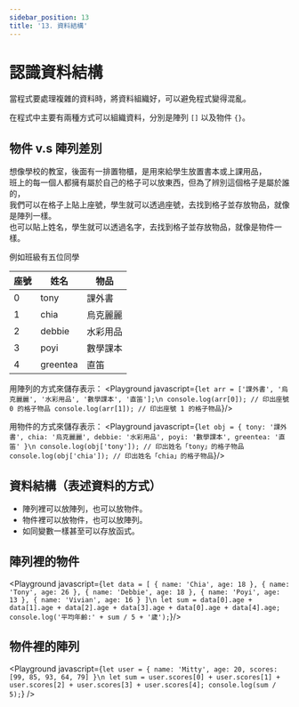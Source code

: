 ```yaml
---
sidebar_position: 13
title: '13. 資料結構'
---
```


# 認識資料結構
當程式要處理複雜的資料時，將資料組織好，可以避免程式變得混亂。

在程式中主要有兩種方式可以組織資料，分別是陣列 `[]` 以及物件 `{}`。

## 物件 v.s 陣列差別
想像學校的教室，後面有一排置物櫃，是用來給學生放置書本或上課用品，<br/>
班上的每一個人都擁有屬於自己的格子可以放東西，但為了辨別這個格子是屬於誰的，<br/>
我們可以在格子上貼上座號，學生就可以透過座號，去找到格子並存放物品，就像是陣列一樣。<br/>
也可以貼上姓名，學生就可以透過名字，去找到格子並存放物品，就像是物件一樣。

例如班級有五位同學

|座號|姓名|物品|
|-|-|-|
|0|tony|課外書|
|1|chia|烏克麗麗|
|2|debbie|水彩用品|
|3|poyi|數學課本|
|4|greentea|直笛|

用陣列的方式來儲存表示：
<Playground javascript={`
let arr = ['課外書', '烏克麗麗', '水彩用品', '數學課本', '直笛'];\n
console.log(arr[0]); // 印出座號 0 的格子物品
console.log(arr[1]); // 印出座號 1 的格子物品
`}/>

用物件的方式來儲存表示：
<Playground javascript={`
let obj = {
    tony: '課外書',
    chia: '烏克麗麗',
    debbie: '水彩用品',
    poyi: '數學課本',
    greentea: '直笛'
}\n
console.log(obj['tony']); // 印出姓名「tony」的格子物品
console.log(obj['chia']); // 印出姓名「chia」的格子物品
`}/>


## 資料結構（表述資料的方式）
* 陣列裡可以放陣列，也可以放物件。
* 物件裡可以放物件，也可以放陣列。
* 如同變數一樣甚至可以存放函式。

## 陣列裡的物件
<Playground javascript={`
let data = [
    { name: 'Chia', age: 18 },
    { name: 'Tony', age: 26 },
    { name: 'Debbie', age: 18 },
    { name: 'Poyi', age: 13 },
    { name: 'Vivian', age: 16 }
]\n
let sum = data[0].age + data[1].age + data[2].age + data[3].age + data[0].age + data[4].age;
console.log('平均年齡:' + sum / 5 + '歲');
`}/>


## 物件裡的陣列
<Playground javascript={`
let user = {
    name: 'Mitty',
    age: 20,
    scores: [99, 85, 93, 64, 79]
}\n
let sum = user.scores[0] + user.scores[1] + user.scores[2] + user.scores[3] + user.scores[4];
console.log(sum / 5);
`} />
